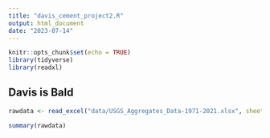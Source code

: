 ```yaml
---
title: "davis_cement_project2.R"
output: html_document
date: "2023-07-14"
---
```


```r
knitr::opts_chunk$set(echo = TRUE)
library(tidyverse)
library(readxl)

```

## Davis is Bald

```r
rawdata <- read_excel("data/USGS_Aggregates_Data-1971-2021.xlsx", sheet = "Complete_1971_2021")

```

```r
summary(rawdata)

```


